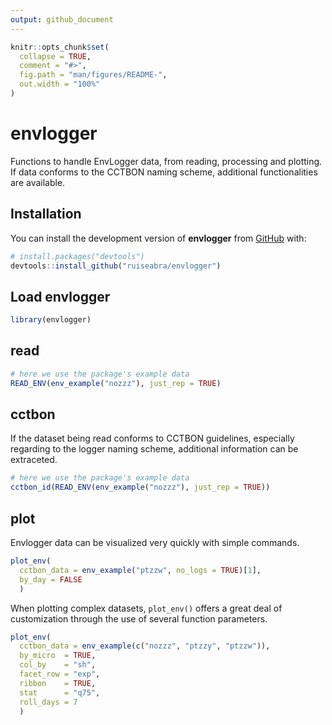 ```yaml
---
output: github_document
---
```


<!-- README.md is generated from README.Rmd. Please edit that file -->

```r
knitr::opts_chunk$set(
  collapse = TRUE,
  comment = "#>",
  fig.path = "man/figures/README-",
  out.width = "100%"
)
```

# envlogger

<!-- badges: start -->
<!-- badges: end -->

Functions to handle EnvLogger data, from reading, processing and plotting.  
If data conforms to the CCTBON naming scheme, additional functionalities are available.

## Installation

You can install the development version of **envlogger** from [GitHub](https://github.com/) with:

``` r
# install.packages("devtools")
devtools::install_github("ruiseabra/envlogger")
```

## Load envlogger
```r
library(envlogger)
```

## read
```r
# here we use the package's example data
READ_ENV(env_example("nozzz"), just_rep = TRUE)
```

## cctbon

If the dataset being read conforms to CCTBON guidelines, especially regarding to the logger naming scheme, additional information can be extraceted.
```r
# here we use the package's example data
cctbon_id(READ_ENV(env_example("nozzz"), just_rep = TRUE))
```

## plot

Envlogger data can be visualized very quickly with simple commands.

```r
plot_env(
  cctbon_data = env_example("ptzzw", no_logs = TRUE)[1], 
  by_day = FALSE
  )
```

When plotting complex datasets, `plot_env()` offers a great deal of customization through the use of several function parameters.
```r
plot_env(
  cctbon_data = env_example(c("nozzz", "ptzzy", "ptzzw")),
  by_micro  = TRUE,
  col_by    = "sh",
  facet_row = "exp",
  ribbon    = TRUE,
  stat      = "q75",
  roll_days = 7
  )
```
